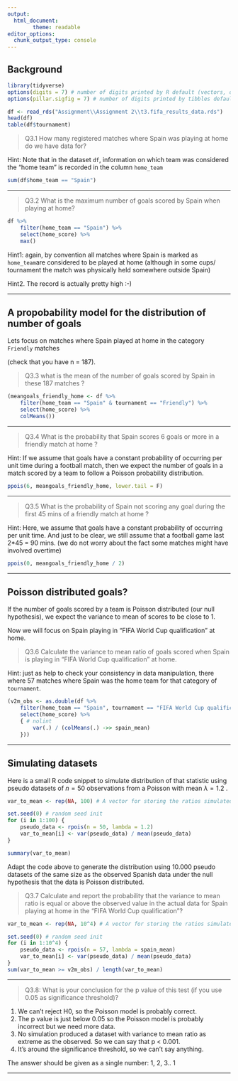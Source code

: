 ```yaml
---
output:
  html_document:
        theme: readable
editor_options: 
  chunk_output_type: console
---
```



## Background

```r

library(tidyverse)
options(digits = 7) # number of digits printed by R default (vectors, data.frames, lists)
options(pillar.sigfig = 7) # number of digits printed by tibbles default.
```

```r

df <- read_rds("Assignment\\Assignment 2\\t3.fifa_results_data.rds")
head(df)
table(df$tournament)
```

>Q3.1 How many registered matches where Spain was playing at home do we have data for?

Hint: Note that in the dataset `df`, information on which team was considered the "home team" is recorded in the column `home_team` 
```r
sum(df$home_team == "Spain")
```
---

>Q3.2 What is the maximum number of goals scored by Spain when playing at home?

```r
df %>%
    filter(home_team == "Spain") %>%
    select(home_score) %>%
    max()
```
Hint1: again, by convention all matches where Spain is marked as `home_team`are considered to be played at home (although in some cups/ tournament the match was physically held somewhere outside Spain)

Hint2. The record is actually pretty high :-)


---

## A propobability model for the distribution of number of goals

Lets focus on matches where Spain played at home in the category `Friendly` matches 

(check that you have n = 187). 

>Q3.3  what is the mean of the number of goals scored by Spain in these 187 matches ?
```r
(meangoals_friendly_home <- df %>%
    filter(home_team == "Spain" & tournament == "Friendly") %>%
    select(home_score) %>%
    colMeans())
```

---

>Q3.4 What is the probability that Spain scores 6 goals or more in a friendly match at home ?

Hint: If we assume that goals have a constant probability of occurring per unit time during a football match, then we expect the number of goals in a match scored by a team to follow a Poisson probability distribution.

```r
ppois(6, meangoals_friendly_home, lower.tail = F)
```

---

>Q3.5 What is the probability of Spain not scoring any goal during the first 45 mins of a friendly match at home ?

Hint: Here, we assume that goals have a constant probability of occurring per unit time. And just to be clear, we still assume that a football game last 2*45 = 90 mins. 
(we do not worry about the fact some matches might have involved overtime)

```r
ppois(0, meangoals_friendly_home / 2)
```

---

## Poisson distributed goals?

If the number of goals scored by a team is Poisson distributed (our null hypothesis), we expect the variance to mean of scores to be close to 1. 

Now we will focus on Spain playing in "FIFA World Cup qualification" at home.

>Q3.6 Calculate the variance to mean ratio of goals scored when Spain is playing in "FIFA World Cup qualification" at home.

Hint: just as help to check your consistency in data manipulation,  there where 57 matches where Spain was the home team for that category of `tournament`.

```r

(v2m_obs <- as.double(df %>%
    filter(home_team == "Spain", tournament == "FIFA World Cup qualification") %>%
    select(home_score) %>%
    { # nolint
        var(.) / (colMeans(.) ->> spain_mean)
    }))
```

---

## Simulating datasets

Here is a small R code snippet to simulate distribution of that statistic using pseudo datasets of $n=50$ observations from a Poisson with mean  $\lambda = 1.2$ .

```r

var_to_mean <- rep(NA, 100) # A vector for storing the ratios simulated under H0

set.seed(0) # random seed init
for (i in 1:100) {
    pseudo_data <- rpois(n = 50, lambda = 1.2)
    var_to_mean[i] <- var(pseudo_data) / mean(pseudo_data)
}

summary(var_to_mean)
```

Adapt the code above to generate the distribution using 10.000 pseudo datasets of the same size as the observed Spanish data under the null hypothesis that the data is Poisson distributed. 

>Q3.7 Calculate and report the probability that the variance to mean ratio is equal or above the observed value in the actual data for Spain playing at home in the "FIFA World Cup qualification"?

```r

var_to_mean <- rep(NA, 10^4) # A vector for storing the ratios simulated under H0

set.seed(0) # random seed init
for (i in 1:10^4) {
    pseudo_data <- rpois(n = 57, lambda = spain_mean)
    var_to_mean[i] <- var(pseudo_data) / mean(pseudo_data)
}
sum(var_to_mean >= v2m_obs) / length(var_to_mean)
```

---

>Q3.8: What is your conclusion for the p value of this test (if you use 0.05 as significance threshold)?

1. We can't reject H0, so the Poisson model is probably correct.
2. The p value is just below 0.05 so the Poisson model is probably incorrect but we need more data.
3. No simulation produced a dataset with variance to mean ratio as extreme as the observed. So we can say that p < 0.001.
4. It's around the significance threshold, so we can't say anything.

The answer should be given as a single number: 1, 2, 3..
1

---

